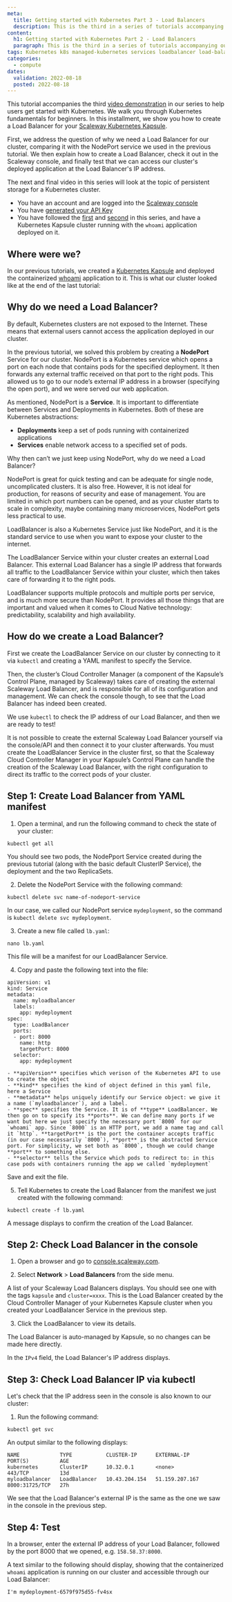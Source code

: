 ```yaml
---
meta:
  title: Getting started with Kubernetes Part 3 - Load Balancers
  description: This is the third in a series of tutorials accompanying our video demonstrations on getting started with Kubernetes. Part 3 explains why you should create a Load Balacer for your Kapsule cluster, and walks you through how to achieve this.
content:
  h1: Getting started with Kubernetes Part 2 - Load Balancers
  paragraph: This is the third in a series of tutorials accompanying our video demonstrations on getting started with Kubernetes. Part 3 explains why you should create a Load Balacer for your Kapsule cluster, and walks you through how to achieve this.
tags: Kubernetes k8s managed-kubernetes services loadbalancer load-balancer kapsule kubectl nodeport
categories:
  - compute
dates:
  validation: 2022-08-18
  posted: 2022-08-18
---
```


This tutorial accompanies the third [video demonstration](https://www.youtube.com/watch?v=SVShdUO5fCw) in our series to help users get started with Kubernetes. We walk you through Kubernetes fundamentals for beginners. In this installment, we show you how to create a Load Balancer for your [Scaleway Kubernetes Kapsule](https://www.scaleway.com/en/kubernetes-kapsule/).  

First, we address the question of why we need a Load Balancer for our cluster, comparing it with the NodePort service we used in the previous tutorial. We then explain how to create a Load Balancer, check it out in the Scaleway console, and finally test that we can access our cluster's deployed application at the Load Balancer's IP address. 

The next and final video in this series will look at the topic of persistent storage for a Kubernetes cluster.

<Message type="requirement">

  - You have an account and are logged into the [Scaleway console](https://console.scaleway.com)
  - You have [generated your API Key](/console/my-project/how-to/generate-api-key/)
  - You have followed the [first](/tutorials/get-started-containers-docker/) and [second](/tutorials/get-started-deploy-kapsule/) in this series, and have a Kubernetes Kapsule cluster running with the `whoami` application deployed on it.

</Message>

## Where were we?

In our previous tutorials, we created a [Kubernetes Kapsule](https://www.scaleway.com/en/kubernetes-kapsule/) and deployed the containerized [whoami](https://github.com/jwilder/whoami) application to it. This is what our cluster looked like at the end of the last tutorial:

<Lightbox src="scaleway-cluster.webp" alt="" />

## Why do we need a Load Balancer?

By default, Kubernetes clusters are not exposed to the Internet. These means that external users cannot access the application deployed in our cluster.

In the previous tutorial, we solved this problem by creating a **NodePort** Service for our cluster. NodePort is a Kubernetes service which opens a port on each node that contains pods for the specified deployment. It then forwards any external traffic received on that port to the right pods. This allowed us to go to our node’s external IP address in a browser (specifying the open port), and we were served our web application.

<Lightbox src="scaleway-nodeport.webp" alt="" />

As mentioned, NodePort is a **Service**. It is important to differentiate between Services and Deployments in Kubernetes. Both of these are Kubernetes abstractions:

- **Deployments** keep a set of pods running with containerized applications
- **Services** enable network access to a specified set of pods.

Why then can’t we just keep using NodePort, why do we need a Load Balancer? 

NodePort is great for quick testing and can be adequate for single node, uncomplicated clusters. It is also free. However, it is not ideal for production, for reasons of security and ease of management. You are limited in which port numbers can be opened, and as your cluster starts to scale in complexity, maybe containing many microservices, NodePort gets less practical to use.

LoadBalancer is also a Kubernetes Service just like NodePort, and it is the standard service to use when you want to expose your cluster to the internet.

The LoadBalancer Service within your cluster creates an external Load Balancer. This external Load Balancer has a single IP address that forwards all traffic to the LoadBalancer Service within your cluster, which then takes care of forwarding it to the right pods.

<Lightbox src="scaleway-loadbalancer-service.webp" alt="" />

LoadBalancer supports multiple protocols and multiple ports per service, and is much more secure than NodePort. It provides all those things that are important and valued when it comes to Cloud Native technology: predictability, scalability and high availability.

## How do we create a Load Balancer?

First we create the LoadBalancer Service on our cluster by connecting to it via `kubectl` and creating a YAML manifest to specify the Service.

Then, the cluster’s Cloud Controller Manager (a component of the Kapsule’s Control Plane, managed by Scaleway) takes care of creating the external Scaleway Load Balancer, and is responsible for all of its configuration and management. We can check the console though, to see that the Load Balancer has indeed been created.

We use `kubectl` to check the IP address of our Load Balancer, and then we are ready to test!

<Message type="note">

It is not possible to create the external Scaleway Load Balancer yourself via the console/API and then connect it to your cluster afterwards. You must create the LoadBalancer Service in the cluster first, so that the Scaleway Cloud Controller Manager in your Kapsule’s Control Plane can handle the creation of the Scaleway Load Balancer, with the right configuration to direct its traffic to the correct pods of your cluster.

</Message>

## Step 1: Create Load Balancer from YAML manifest

1. Open a terminal, and run the following command to check the state of your cluster:

  ```
  kubectl get all
  ```

  You should see two pods, the NodePport Service created during the previous tutorial (along with the basic default ClusterIP Service), the deployment and the two ReplicaSets.

2. Delete the NodePort Service with the following command:

  ```
  kubectl delete svc name-of-nodeport-service
  ```
 
  In our case, we called our NodePort service `mydeployment`, so the command is `kubectl delete svc mydeployment`.

3. Create a new file called `lb.yaml`:

  ```
  nano lb.yaml
  ```

  This file will be a manifest for our LoadBalancer Service.

4. Copy and paste the following text into the file:

  ```
  apiVersion: v1
  kind: Service
  metadata:
    name: myloadbalancer
    labels:
      app: mydeployment
  spec:
    type: LoadBalancer
    ports:
    - port: 8000
      name: http
      targetPort: 8000
    selector:
      app: mydeployment
  ```

    - **apiVersion** specifies which verison of the Kubernetes API to use to create the object
    - **kind** specifies the kind of object defined in this yaml file, here a Service
    - **metadata** helps uniquely identify our Service object: we give it a name (`myloadbalancer`), and a label.
    - **spec** specifies the Service. It is of **type** LoadBalancer. We then go on to specify its **ports**. We can define many ports if we want but here we just specify the necessary port `8000` for our `whoami` app. Since `8000` is an HTTP port, we add a name tag and call it `http`. **targetPort** is the port the container accepts traffic (in our case necessarily `8000`), **port** is the abstracted Service port. For simplicity, we set both as `8000`, though we could change **port** to something else.
    - **selector** tells the Service which pods to redirect to: in this case pods with containers running the app we called `mydeployment`

  Save and exit the file.

5. Tell Kubernetes to create the Load Balancer from the manifest we just created with the following command:

  ```
  kubectl create -f lb.yaml
  ```

  A message displays to confirm the creation of the Load Balancer.

## Step 2: Check Load Balancer in the console

1. Open a browser and go to [console.scaleway.com](http://console.scaleway.com).

2. Select **Network** > **Load Balancers** from the side menu.

  A list of your Scaleway Load Balancers displays. You should see one with the tags `kapsule` and `cluster=xxxx`. This is the Load Balancer created by the Cloud Controller Manager of your Kubernetes Kapsule cluster when you created your LoadBalancer Service in the previous step.

3. Click the LoadBalancer to view its details.

  <Lightbox src="scaleway-load-balancer.webp" alt="" />

  The Load Balancer is auto-managed by Kapsule, so no changes can be made here directly.

  In the `IPv4` field, the Load Balancer's IP address displays.

## Step 3: Check Load Balancer IP via kubectl

Let's check that the IP address seen in the console is also known to our cluster:

1. Run the following command:

  ```
  kubectl get svc
  ```

  An output similar to the following displays:

  ```
  NAME             TYPE           CLUSTER-IP      EXTERNAL-IP      PORT(S)          AGE
  kubernetes       ClusterIP      10.32.0.1       <none>           443/TCP          13d
  myloadbalancer   LoadBalancer   10.43.204.154   51.159.207.167   8000:31725/TCP   27h
  ```

  We see that the Load Balancer's external IP is the same as the one we saw in the console in the previous step.

## Step 4: Test

  In a browser, enter the external IP address of your Load Balancer, followed by the port 8000 that we opened, e.g. `158.58.37:8000`.

  A text similar to the following should display, showing that the containerized `whoami` application is running on our cluster and accessible through our Load Balancer:

  ```
  I'm mydeployment-6579f975d55-fv4sx
  ```
